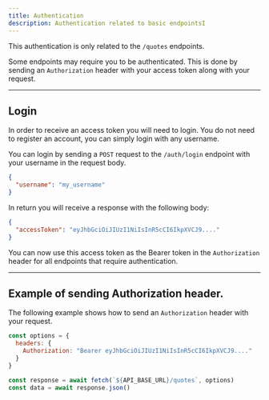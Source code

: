 ```yaml
---
title: Authentication
description: Authentication related to basic endpointsI
---
```



<Callout variant="info">This authentication is only related to the `/quotes` endpoints.</Callout>

Some endpoints may require you to be authenticated. This is done by sending an `Authorization` header with your access token along with your request.

<Hr />

## Login

In order to receive an access token you will need to login. You do not need to
register an account, you can simply login with any username.

You can login by sending a `POST` request to the `/auth/login` endpoint with your username in the request body.

```json title="Request"
{
  "username": "my_username"
}
```

In return you will receive a response with the following body:

```json title="Response"
{
  "accessToken": "eyJhbGciOiJIUzI1NiIsInR5cCI6IkpXVCJ9...."
}
```

You can now use this access token as the Bearer token in the `Authorization` header for all endpoints that require authentication.

<Hr />

## Example of sending Authorization header.

The following example shows how to send an `Authorization` header with your request.

```js title="Example"
const options = {
  headers: {
    Authorization: "Bearer eyJhbGciOiJIUzI1NiIsInR5cCI6IkpXVCJ9...."
  }
}

const response = await fetch(`${API_BASE_URL}/quotes`, options)
const data = await response.json()
```

